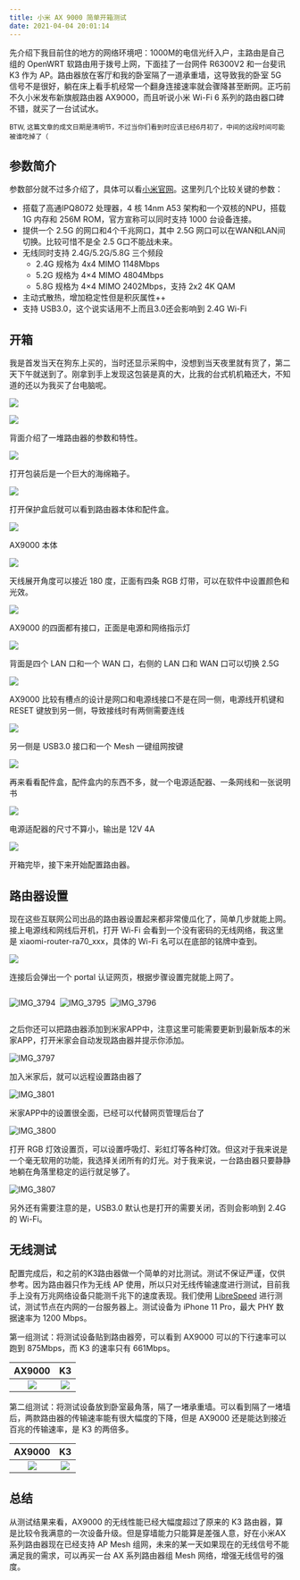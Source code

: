```yaml
---
title: 小米 AX 9000 简单开箱测试
date: 2021-04-04 20:01:14
---
```


先介绍下我目前住的地方的网络环境吧：1000M的电信光纤入户，主路由是自己组的 OpenWRT 软路由用于拨号上网，下面挂了一台网件 R6300V2 和一台斐讯 K3 作为 AP。路由器放在客厅和我的卧室隔了一道承重墙，这导致我的卧室 5G 信号不是很好，躺在床上看手机经常一个翻身连接速率就会骤降甚至断网。正巧前不久小米发布新旗舰路由器 AX9000，而且听说小米 Wi-Fi 6 系列的路由器口碑不错，就买了一台试试水。<!--more-->

<small>BTW, 这篇文章的成文日期是清明节，不过当你们看到时应该已经6月初了，中间的这段时间可能被谁吃掉了（</small>

<style>
{`.mobile-screenshot {
  max-width: 300px;
  margin: 0 auto;
}`}
</style>

## 参数简介

参数部分就不过多介绍了，具体可以看[小米官网](https://www.mi.com/mirouter/ax9000)。这里列几个比较关键的参数：

* 搭载了高通IPQ8072 处理器，4 核 14nm A53 架构和一个双核的NPU，搭载 1G 内存和 256M ROM，官方宣称可以同时支持 1000 台设备连接。
* 提供一个 2.5G 的网口和4个千兆网口，其中 2.5G 网口可以在WAN和LAN间切换。比较可惜不是全 2.5 G口不能战未来。
* 无线同时支持 2.4G/5.2G/5.8G 三个频段
  * 2.4G 规格为 4x4 MIMO 1148Mbps
  * 5.2G 规格为 4×4 MIMO 4804Mbps
  * 5.8G 规格为 4×4 MIMO 2402Mbps，支持 2x2 4K QAM
* 主动式散热，增加稳定性但是积灰属性++
* 支持 USB3.0，这个说实话用不上而且3.0还会影响到 2.4G Wi-Fi



## 开箱

我是首发当天在狗东上买的，当时还显示采购中，没想到当天夜里就有货了，第二天下午就送到了。刚拿到手上发现这包装是真的大，比我的台式机机箱还大，不知道的还以为我买了台电脑呢。

![](https://img.giuem-lb.washingpatrick.cn/ax9000-box.jpg)

![](https://img.giuem-lb.washingpatrick.cn/ax9000-vs-nr200.jpg)

背面介绍了一堆路由器的参数和特性。

![](https://img.giuem-lb.washingpatrick.cn/ax9000-box-back.jpg)

打开包装后是一个巨大的海绵箱子。

![](https://img.giuem-lb.washingpatrick.cn/ax9000-protect-box.jpg)

打开保护盒后就可以看到路由器本体和配件盒。

![](https://img.giuem-lb.washingpatrick.cn/ax9000-opened-box.jpg)

AX9000 本体

![](https://img.giuem-lb.washingpatrick.cn/ax9000-front.jpg)

天线展开角度可以接近 180 度，正面有四条 RGB 灯带，可以在软件中设置颜色和光效。

![](https://img.giuem-lb.washingpatrick.cn/AX9000-2.jpg)

AX9000 的四面都有接口，正面是电源和网络指示灯

![](https://img.giuem-lb.washingpatrick.cn/ax9000-led.jpg)

背面是四个 LAN 口和一个 WAN 口，右侧的 LAN 口和 WAN 口可以切换 2.5G

![](https://img.giuem-lb.washingpatrick.cn/ax9000-interface.jpg)

AX9000 比较有槽点的设计是网口和电源线接口不是在同一侧，电源线开机键和 RESET 键放到另一侧，导致接线时有两侧需要连线

![](https://img.giuem-lb.washingpatrick.cn/ax9000-switch.jpg)

另一侧是 USB3.0 接口和一个 Mesh 一键组网按键

![](https://img.giuem-lb.washingpatrick.cn/AX9000-usb3-mesh.jpg)

再来看看配件盒，配件盒内的东西不多，就一个电源适配器、一条网线和一张说明书

![](https://img.giuem-lb.washingpatrick.cn/ax9000-extra.jpg)

电源适配器的尺寸不算小，输出是 12V 4A

![](https://img.giuem-lb.washingpatrick.cn/ax9000-adapter.jpg)

开箱完毕，接下来开始配置路由器。

## 路由器设置

现在这些互联网公司出品的路由器设置起来都非常傻瓜化了，简单几步就能上网。接上电源线和网线后开机，打开 Wi-Fi 会看到一个没有密码的无线网络，我这里是 xiaomi-router-ra70_xxx，具体的 Wi-Fi 名可以在底部的铭牌中查到。

<div class="mobile-screenshot">

![](https://img.giuem-lb.washingpatrick.cn/IMG_3793.PNG)

</div>

连接后会弹出一个 portal 认证网页，根据步骤设置完就能上网了。

<div style="display: flex; align-items: flex-end; gap:8px;">

![IMG_3794](https://img.giuem-lb.washingpatrick.cn/IMG_3794.PNG)

![IMG_3795](https://img.giuem-lb.washingpatrick.cn/IMG_3795.PNG)

![IMG_3796](https://img.giuem-lb.washingpatrick.cn/IMG_3796.PNG)

</div>

之后你还可以把路由器添加到米家APP中，注意这里可能需要更新到最新版本的米家APP，打开米家会自动发现路由器并提示你添加。

<div class="mobile-screenshot">

![IMG_3797](https://img.giuem-lb.washingpatrick.cn/IMG_3797.PNG)

</div>

加入米家后，就可以远程设置路由器了

<div class="mobile-screenshot">

![IMG_3801](https://img.giuem-lb.washingpatrick.cn/IMG_3801.PNG)

</div>

米家APP中的设置很全面，已经可以代替网页管理后台了

<div class="mobile-screenshot">

![IMG_3800](https://img.giuem-lb.washingpatrick.cn/IMG_3800.PNG)

</div>

打开 RGB 灯效设置页，可以设置呼吸灯、彩虹灯等各种灯效。但这对于我来说是一个毫无软用的功能，我选择关闭所有的灯光。对于我来说，一台路由器只要静静地躺在角落里稳定的运行就足够了。

<div class="mobile-screenshot">

![IMG_3807](https://img.giuem-lb.washingpatrick.cn/IMG_3807.PNG)

</div>

另外还有需要注意的是，USB3.0 默认也是打开的需要关闭，否则会影响到 2.4G 的 Wi-Fi。

## 无线测试

配置完成后，和之前的K3路由器做一个简单的对比测试。测试不保证严谨，仅供参考。因为路由器只作为无线 AP 使用，所以只对无线传输速度进行测试，目前我手上没有万兆网络设备只能测千兆下的速度表现。我们使用 [LibreSpeed](https://github.com/librespeed/speedtest) 进行测试，测试节点在内网的一台服务器上。测试设备为 iPhone 11 Pro，最大 PHY 数据速率为 1200 Mbps。

第一组测试：将测试设备贴到路由器旁，可以看到 AX9000 可以的下行速率可以跑到 875Mbps，而 K3 的速率只有 661Mbps。

| AX9000 | K3 |
| :---: | :---: |
| ![](https://img.giuem-lb.washingpatrick.cn/IMG_3802.PNG) | ![](https://img.giuem-lb.washingpatrick.cn/IMG_3803.PNG) |


第二组测试：将测试设备放到卧室最角落，隔了一堵承重墙。可以看到隔了一堵墙后，两款路由器的传输速率能有很大幅度的下降，但是 AX9000 还是能达到接近百兆的传输速率，是 K3 的两倍多。

| AX9000 | K3 |
| :---: | :---: |
| ![](https://img.giuem-lb.washingpatrick.cn/IMG_3805.PNG) | ![](https://img.giuem-lb.washingpatrick.cn/IMG_3804.PNG) |


## 总结

从测试结果来看，AX9000 的无线性能已经大幅度超过了原来的 K3 路由器，算是比较令我满意的一次设备升级。但是穿墙能力只能算是差强人意，好在小米AX系列路由器现在已经支持 AP Mesh 组网，未来的某一天如果现在的无线信号不能满足我的需求，可以再买一台 AX 系列路由器组 Mesh 网络，增强无线信号的强度。

